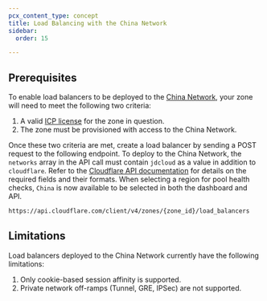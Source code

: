```yaml
---
pcx_content_type: concept
title: Load Balancing with the China Network
sidebar:
  order: 15

---
```


## Prerequisites

To enable load balancers to be deployed to the [China Network](/china-network/), your zone will need to meet the following two criteria:

1. A valid [ICP license](/china-network/concepts/icp/) for the zone in question.
2. The zone must be provisioned with access to the China Network.

Once these two criteria are met, create a load balancer by sending a POST request to the following endpoint. To deploy to the China Network, the `networks` array in the API call must contain `jdcloud` as a value in addition to `cloudflare`. Refer to the [Cloudflare API documentation](/api/operations/load-balancers-create-load-balancer#request-body) for details on the required fields and their formats. When selecting a region for pool health checks, `China` is now available to be selected in both the dashboard and API.

```bash
https://api.cloudflare.com/client/v4/zones/{zone_id}/load_balancers
```

## Limitations

Load balancers deployed to the China Network currently have the following limitations: 

1. Only cookie-based session affinity is supported.
2. Private network off-ramps (Tunnel, GRE, IPSec) are not supported.
